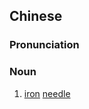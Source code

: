{{also|铁针}}
==Chinese==
{{zh-forms|s=铁针}}

===Pronunciation===
{{zh-pron
|m=tiězhēn
|cat=n
}}

===Noun===
{{zh-noun}}

# [[iron]] [[needle]] {{zh-mw|m:枚}}